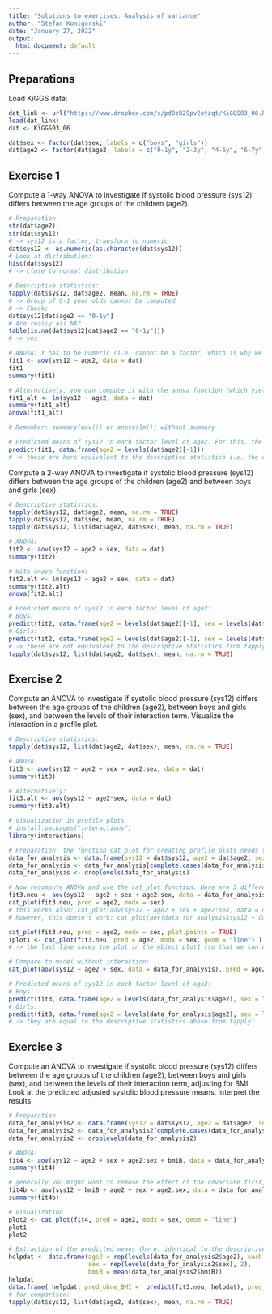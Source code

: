 ```yaml
---
title: "Solutions to exercises: Analysis of variance"
author: "Stefan Konigorski"
date: "January 27, 2022"
output:
  html_document: default
---
```


## Preparations

Load KiGGS data:

```r
dat_link <- url("https://www.dropbox.com/s/pd0z829pv2otzqt/KiGGS03_06.RData?dl=1")
load(dat_link)
dat <- KiGGS03_06

dat$sex <- factor(dat$sex, labels = c("boys", "girls"))
dat$age2 <- factor(dat$age2, labels = c("0-1y", "2-3y", "4-5y", "6-7y", "8-9y", "10-11y", "12-13y", "14-15y", "16-17y"))
```

## Exercise 1

Compute a 1-way ANOVA to investigate if systolic blood pressure (sys12) differs between the age groups of the children (age2).

```r
# Preparation
str(dat$age2)
str(dat$sys12)
# -> sys12 is a factor, transform to numeric
dat$sys12 <- as.numeric(as.character(dat$sys12))
# Look at distribution:
hist(dat$sys12)
# -> close to normal distribution
```

```r
# Descriptive statistics:
tapply(dat$sys12, dat$age2, mean, na.rm = TRUE)
# -> Group of 0-1 year olds cannot be computed
# -> Check: 
dat$sys12[dat$age2 == "0-1y"]
# Are really all NA?
table(is.na(dat$sys12[dat$age2 == "0-1y"]))
# -> yes
```

```r
# ANOVA: Y has to be numeric (i.e. cannot be a factor, which is why we did the preparation above)
fit1 <- aov(sys12 ~ age2, data = dat)
fit1
summary(fit1)

# Alternatively, you can compute it with the anova function (which yields identical results of the ANOVA):
fit1_alt <- lm(sys12 ~ age2, data = dat)
summary(fit1_alt)
anova(fit1_alt)

# Remember: summary(aov()) or anova(lm()) without summary

# Predicted means of sys12 in each factor level of age2. For this, the model (fit1) has to be supplied to the predict function as well as the values, which the predictor variable (age2) should have (i.e. the categories):
predict(fit1, data.frame(age2 = levels(dat$age2)[-1]))
# -> these are here equivalent to the descriptive statistics i.e. the empirical means - but this is not the case in general, see next example.
```

Compute a 2-way ANOVA to investigate if systolic blood pressure (sys12) differs between the age groups of the children (age2) and between boys and girls (sex).

```r
# Descriptive statistics:
tapply(dat$sys12, dat$age2, mean, na.rm = TRUE)
tapply(dat$sys12, dat$sex, mean, na.rm = TRUE)
tapply(dat$sys12, list(dat$age2, dat$sex), mean, na.rm = TRUE)
```

```r
# ANOVA:
fit2 <- aov(sys12 ~ age2 + sex, data = dat)
summary(fit2)

# With anova function:
fit2.alt <- lm(sys12 ~ age2 + sex, data = dat)
summary(fit2.alt)
anova(fit2.alt)

# Predicted means of sys12 in each factor level of age2:
# Boys: 
predict(fit2, data.frame(age2 = levels(dat$age2)[-1], sex = levels(dat$sex)[1])) # levels(dat$sex)[1] is "boys"
# Girls: 
predict(fit2, data.frame(age2 = levels(dat$age2)[-1], sex = levels(dat$sex)[2])) # levels(dat$sex)[2] ist "girls"
# -> these are not equivalent to the descriptive statistics from tapply, since we didn't consider interactions
tapply(dat$sys12, list(dat$age2, dat$sex), mean, na.rm = TRUE)
```

## Exercise 2

Compute an ANOVA to investigate if systolic blood pressure (sys12) differs between the age groups of the children (age2), between boys and girls (sex), and between the levels of their interaction term. Visualize the interaction in a profile plot.

```r
# Descriptive statistics:
tapply(dat$sys12, list(dat$age2, dat$sex), mean, na.rm = TRUE)
```

```r
# ANOVA:
fit3 <- aov(sys12 ~ age2 + sex + age2:sex, data = dat)
summary(fit3)

# Alternatively:
fit3.alt <- aov(sys12 ~ age2*sex, data = dat)
summary(fit3.alt)
```

```r
# Visualization in profile plots
# install.packages("interactions")
library(interactions)

# Preparation: the function cat_plot for creating profile plots needs the results from aov() as input, computed with a dataset without missing values. i.e. first create a dataset without missing values:
data_for_analysis <- data.frame(sys12 = dat$sys12, age2 = dat$age2, sex = dat$sex)
data_for_analysis <- data_for_analysis[complete.cases(data_for_analysis),]
data_for_analysis <- droplevels(data_for_analysis)

# Now recompute ANOVA and use the cat_plot function. Here are 3 different visualizations:
fit3.neu <- aov(sys12 ~ age2 + sex + age2:sex, data = data_for_analysis)
cat_plot(fit3.neu, pred = age2, modx = sex)
# this works also: cat_plot(aov(sys12 ~ age2 + sex + age2:sex, data = data_for_analysis), pred = age2, modx = sex)
# however, this doesn't work: cat_plot(aov(data_for_analysis$sys12 ~ data_for_analysis$age2 + data_for_analysis$sex + data_for_analysis$age2:data_for_analysis$sex), pred = data_for_analysis$age2, modx = data_for_analysis$sex)

cat_plot(fit3.neu, pred = age2, modx = sex, plot.points = TRUE)
(plot1 <- cat_plot(fit3.neu, pred = age2, modx = sex, geom = "line") )  
# -> the last line saves the plot in the object plot1 (so that we can do stuff with this later) and also gives the results of the right-hand side.

# Compare to model without interaction:
cat_plot(aov(sys12 ~ age2 + sex, data = data_for_analysis), pred = age2, modx = sex, geom = "line")

# Predicted means of sys12 in each factor level of age2:
# Boys: 
predict(fit3, data.frame(age2 = levels(data_for_analysis$age2), sex = levels(data_for_analysis$sex)[1])) # levels(data_for_analysis$sex)[1] is "boys"
# Girls: 
predict(fit3, data.frame(age2 = levels(data_for_analysis$age2), sex = levels(data_for_analysis$sex)[2])) # levels(data_for_analysis$sex)[2] is "girls"
# -> they are equal to the descriptive statistics above from tapply!
```

## Exercise 3

Compute an ANOVA to investigate if systolic blood pressure (sys12) differs between the age groups of the children (age2), between boys and girls (sex), and between the levels of their interaction term, adjusting for BMI. Look at the predicted adjusted systolic blood pressure means. Interpret the results.

```r
# Preparation
data_for_analysis2 <- data.frame(sys12 = dat$sys12, age2 = dat$age2, sex = dat$sex, bmiB = dat$bmiB)
data_for_analysis2 <- data_for_analysis2[complete.cases(data_for_analysis2),]
data_for_analysis2 <- droplevels(data_for_analysis2)
```

```r
# ANOVA:
fit4 <- aov(sys12 ~ age2 + sex + age2:sex + bmiB, data = data_for_analysis2)
summary(fit4)

# generally you might want to remove the effect of the covariate first, and then test the association with the factors. For this you have to include BMI as first variable:
fit4b <- aov(sys12 ~ bmiB + age2 + sex + age2:sex, data = data_for_analysis2)
summary(fit4b)
```

```r
# Visualization
plot2 <- cat_plot(fit4, pred = age2, modx = sex, geom = "line")
plot1
plot2
```

```r
# Extraction of the predicted means (here: identical to the descriptive statistics above)
helpdat <- data.frame(age2 = rep(levels(data_for_analysis2$age2), each = 2), 
                      sex = rep(levels(data_for_analysis2$sex), 2), 
                      bmiB = mean(data_for_analysis2$bmiB))
helpdat
data.frame( helpdat, pred_ohne_BMI =  predict(fit3.neu, helpdat), pred_mit_BMI = predict(fit4, helpdat))
# for comparison:
tapply(dat$sys12, list(dat$age2, dat$sex), mean, na.rm = TRUE)
```

